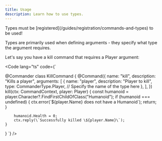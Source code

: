 ```yaml
---
title: Usage
description: Learn how to use types.
---
```



<Aside>Types must be [registered](/guides/registration/commands-and-types) to be used!</Aside>

Types are primarily used when defining arguments - they specify what type the argument
requires.

Let's say you have a kill command that requires a Player argument:

<Code lang="ts" code={`

@Commander
class KillCommand {
    @Command({
        name: "kill",
        description: "Kills a player",
        arguments: [
            {
                name: "player",
                description: "Player to kill",
                type: CommanderType.Player, // Specify the name of the type here
            },
        ],
    })
    kill(ctx: CommandContext, player: Player) {
        const humanoid = player.Character?.FindFirstChildOfClass("Humanoid");
        if (humanoid === undefined) {
            ctx.error(\`\${player.Name} does not have a Humanoid\`);
            return;
        }

        humanoid.Health = 0;
        ctx.reply(\`Successfully killed \${player.Name}\`);
    }
}
`} />